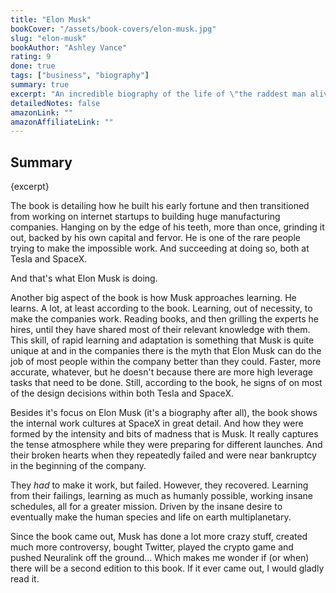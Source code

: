 ```yaml
---
title: "Elon Musk"
bookCover: "/assets/book-covers/elon-musk.jpg"
slug: "elon-musk"
bookAuthor: "Ashley Vance"
rating: 9
done: true
tags: ["business", "biography"]
summary: true
excerpt: "An incredible biography of the life of \"the raddest man alive\" - Elon Musk. To me the most important takeaway from this book is this: If you want to have an amazing future, you have to go out and build it yourself. No matter what it takes."
detailedNotes: false
amazonLink: ""
amazonAffiliateLink: ""
---
```


## Summary

<p>{excerpt}</p>

The book is detailing how he built his early fortune and then transitioned from working on internet startups to building huge manufacturing companies. Hanging on by the edge of his teeth, more than once, grinding it out, backed by his own capital and fervor. He is one of the rare people trying to make the impossible work. And succeeding at doing so, both at Tesla and SpaceX.


And that's what Elon Musk is doing.

Another big aspect of the book is how Musk approaches learning. He learns. A lot, at least according to the book. Learning, out of necessity, to make the companies work. Reading books, and then grilling the experts he hires, until they have shared most of their relevant knowledge with them. This skill, of rapid learning and adaptation is something that Musk is quite unique at and in the companies there is the myth that Elon Musk can do the job of most people within the company better than they could. Faster, more accurate, whatever, but he doesn't because there are more high leverage tasks that need to be done. Still, according to the book, he signs of on most of the design decisions within both Tesla and SpaceX. 

Besides it's focus on Elon Musk (it's a biography after all), the book shows the internal work cultures at SpaceX in great detail. And how they were formed by the intensity and bits of madness that is Musk. It really captures the tense atmosphere while they were preparing for different launches. And their broken hearts when they repeatedly failed and were near bankruptcy in the beginning of the company. 

They *had* to make it work, but failed. However, they recovered. Learning from their failings, learning as much as humanly possible, working insane schedules, all for a greater mission. Driven by the insane desire to eventually make the human species and life on earth multiplanetary.

Since the book came out, Musk has done a lot more crazy stuff, created much more controversy, bought Twitter, played the crypto game and pushed Neuralink off the ground... Which makes me wonder if (or when) there will be a second edition to this book. If it ever came out, I would gladly read it. 
